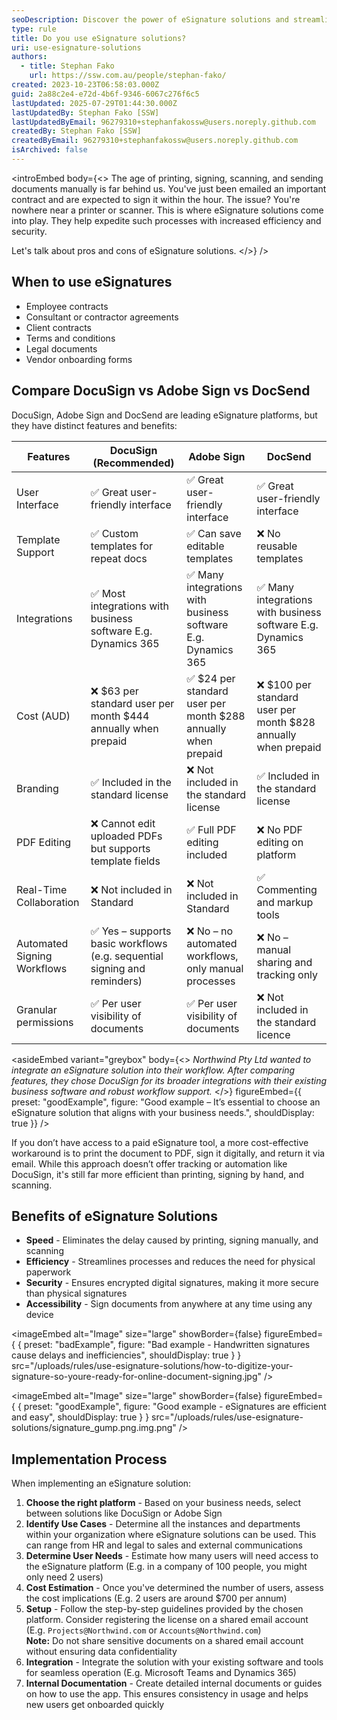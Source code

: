 ```yaml
---
seoDescription: Discover the power of eSignature solutions and streamline your document signing processes with increased efficiency, security, and speed.
type: rule
title: Do you use eSignature solutions?
uri: use-esignature-solutions
authors:
  - title: Stephan Fako
    url: https://ssw.com.au/people/stephan-fako/
created: 2023-10-23T06:58:03.000Z
guid: 2a88c2e4-e72d-4b6f-9346-6067c276f6c5
lastUpdated: 2025-07-29T01:44:30.000Z
lastUpdatedBy: Stephan Fako [SSW]
lastUpdatedByEmail: 96279310+stephanfakossw@users.noreply.github.com
createdBy: Stephan Fako [SSW]
createdByEmail: 96279310+stephanfakossw@users.noreply.github.com
isArchived: false
---
```


<introEmbed
  body={<>
The age of printing, signing, scanning, and sending documents manually is far behind us. You've just been emailed an important contract and are expected to sign it within the hour. The issue? You're nowhere near a printer or scanner. This is where eSignature solutions come into play. They help expedite such processes with increased efficiency and security.

Let's talk about pros and cons of eSignature solutions.
  </>}
/>
## When to use eSignatures

* Employee contracts
* Consultant or contractor agreements
* Client contracts
* Terms and conditions
* Legal documents
* Vendor onboarding forms

## Compare DocuSign vs Adobe Sign vs DocSend

DocuSign, Adobe Sign and DocSend are leading eSignature platforms, but they have distinct features and benefits:

| Features             | DocuSign (**Recommended**)                                               | Adobe Sign                                                                     | DocSend                                                         |
| -------------------- | ------------------------------------------------------------------------- | ------------------------------------------------------------------------------ | --------------------------------------------------------------- |
| User Interface       | ✅ Great user-friendly interface                                         | ✅ Great user-friendly interface                                               | ✅ Great user-friendly interface                                |
| Template Support     | ✅ Custom templates for repeat docs                                      | ✅ Can save editable templates                                                 | ❌ No reusable templates                                        |
| Integrations         | ✅ Most integrations with business software E.g. Dynamics 365            | ✅ Many integrations with business software E.g. Dynamics 365                  | ✅ Many integrations with business software E.g. Dynamics 365 |
| Cost (AUD)           | ❌ $63 per standard user per month  $444 annually when prepaid       | ✅ $24 per standard user per month  $288 annually when prepaid             | ❌ $100 per standard user per month  $828 annually when prepaid |
| Branding             | ✅ Included in the standard license                                      | ❌ Not included in the standard license                                        | ✅ Included in the standard license                             |
| PDF Editing          | ❌ Cannot edit uploaded PDFs but supports template fields                | ✅ Full PDF editing included                                                   | ❌ No PDF editing on platform                                   |
| Real-Time Collaboration | ❌ Not included in Standard                                           | ❌ Not included in Standard                                                    | ✅ Commenting and markup tools                                  |
| Automated Signing Workflows | ✅ Yes – supports basic workflows (e.g. sequential signing and reminders) | ❌ No – no automated workflows, only manual processes                  | ❌ No – manual sharing and tracking only                        |
| Granular permissions | ✅ Per user visibility of documents                                      | ✅ Per user visibility of documents                                            | ❌ Not included in the standard licence                         |

<asideEmbed
  variant="greybox"
  body={<>
    _Northwind Pty Ltd wanted to integrate an eSignature solution into their workflow. After comparing features, they chose DocuSign for its broader integrations with their existing business software and robust workflow support._
  </>}
  figureEmbed={{
    preset: "goodExample",
    figure: "Good example – It’s essential to choose an eSignature solution that aligns with your business needs.",
    shouldDisplay: true
  }}
/>

If you don’t have access to a paid eSignature tool, a more cost-effective workaround is to print the document to PDF, sign it digitally, and return it via email.
While this approach doesn’t offer tracking or automation like DocuSign, it's still far more efficient than printing, signing by hand, and scanning.

## Benefits of eSignature Solutions

* **Speed** - Eliminates the delay caused by printing, signing manually, and scanning
* **Efficiency** - Streamlines processes and reduces the need for physical paperwork
* **Security** - Ensures encrypted digital signatures, making it more secure than physical signatures
* **Accessibility** - Sign documents from anywhere at any time using any device

<imageEmbed
  alt="Image"
  size="large"
  showBorder={false}
  figureEmbed={ {
    preset: "badExample",
    figure: "Bad example - Handwritten signatures cause delays and inefficiencies",
    shouldDisplay: true
  } }
  src="/uploads/rules/use-esignature-solutions/how-to-digitize-your-signature-so-youre-ready-for-online-document-signing.jpg"
/>

<imageEmbed
  alt="Image"
  size="large"
  showBorder={false}
  figureEmbed={ {
    preset: "goodExample",
    figure: "Good example - eSignatures are efficient and easy",
    shouldDisplay: true
  } }
  src="/uploads/rules/use-esignature-solutions/signature_gump.png.img.png"
/>

## Implementation Process

When implementing an eSignature solution:

1. **Choose the right platform** - Based on your business needs, select between solutions like DocuSign or Adobe Sign
2. **Identify Use Cases** - Determine all the instances and departments within your organization where eSignature solutions can be used. This can range from HR and legal to sales and external communications
3. **Determine User Needs** - Estimate how many users will need access to the eSignature platform (E.g. in a company of 100 people, you might only need 2 users)
4. **Cost Estimation** - Once you've determined the number of users, assess the cost implications (E.g. 2 users are around $700 per annum)
5. **Setup** - Follow the step-by-step guidelines provided by the chosen platform. Consider registering the license on a shared email account (E.g. `Projects@Northwind.com` or `Accounts@Northwind.com`)\
   **Note:** Do not share sensitive documents on a shared email account without ensuring data confidentiality
6. **Integration** - Integrate the solution with your existing software and tools for seamless operation (E.g. Microsoft Teams and Dynamics 365)
7. **Internal Documentation** - Create detailed internal documents or guides on how to use the app. This ensures consistency in usage and helps new users get onboarded quickly
